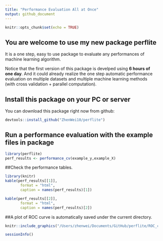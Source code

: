 ```yaml
---
title: "Performance Evaluation All at Once"
output: github_document
---
```


```r
knitr::opts_chunk$set(echo = TRUE)
```

## You are welcome to use my new package perflite

It is a one step, easy to use package to evaluate any performances of machine learning algorithm.

Notice that the first version of this package is develped using **6 hours of one day**.
And it could already realize the one step automatic performance evaluation on multiple datasets and multiple machine learning methods (with cross validation + parallel computation).

## Install this package on your PC or server

You can download this package right now from github:

```r
devtools::install_github("ZhenWei10/perflite")
```

## Run a performance evaluation with the example files in package

```r
library(perflite)
perf_results <- performance_cv(example_y,example_X)
```

##Check the performance tables.
```r
library(knitr)
kable(perf_results[[1]],
       format = "html", 
       caption = names(perf_results)[1]) 
```

```r
kable(perf_results[[2]],
       format = "html", 
       caption = names(perf_results)[2]) 
```

##A plot of ROC curve is automatically saved under the current directory.

```r
knitr::include_graphics("/Users/zhenwei/Documents/GitHub/perflite/ROC_cv.pdf")
```

```r
sessionInfo()
```



